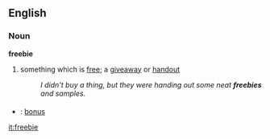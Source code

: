 ==English==

===Noun===
'''freebie'''
#something which is [[free]]; a [[giveaway]] or [[handout]]
#:''I didn't buy a thing, but they were handing out some neat '''freebies''' and samples.''

===={{trans}}====

* {{fr}} : [[bonus]]

[[it:freebie]]